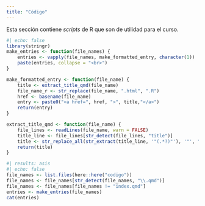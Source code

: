 ```yaml
---
title: "Código"
---
```


Esta sección contiene _scripts_ de R que son de utilidad para el curso.


```r
#| echo: false
library(stringr)
make_entries <- function(file_names) {
    entries <- vapply(file_names, make_formatted_entry, character(1))
    paste(entries, collapse = "<br>")
}

make_formatted_entry <- function(file_name) {
    title <- extract_title_qmd(file_name)
    file_name_r <- str_replace(file_name, ".html", ".R")
    href <- basename(file_name)
    entry <- paste0("<a href=", href, ">", title,"</a>")
    return(entry)
}

extract_title_qmd <- function(file_name) {
    file_lines <- readLines(file_name, warn = FALSE)
    title_line <- file_lines[str_detect(file_lines, "title")]
    title <- str_replace_all(str_extract(title_line, '"(.*?)"'), '"', "")
    return(title)
}
```

```r
#| results: asis
#| echo: false
file_names <- list.files(here::here("codigo"))
file_names <- file_names[str_detect(file_names, "\\.qmd")]
file_names <- file_names[file_names != "index.qmd"]
entries <- make_entries(file_names)
cat(entries)
```